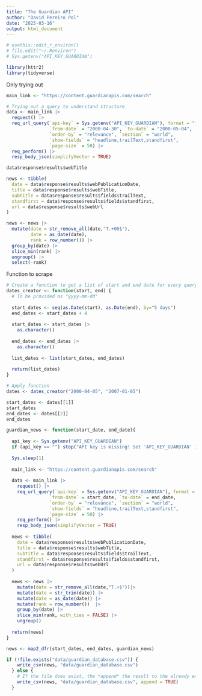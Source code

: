 ```yaml
---
title: "The Guardian API"
author: "David Pereiro Pol"
date: "2025-03-16"
output: html_document
---
```


```r
# usethis::edit_r_environ()
# file.edit("~/.Renviron")
# Sys.getenv("API_KEY_GUARDIAN")

library(httr2)
library(tidyverse)
```

Only trying out

```r
main_link <- "https://content.guardianapis.com/search"

# Trying out a query to understand structure
data <- main_link |> 
  request() |>
  req_url_query(`api-key` = Sys.getenv("API_KEY_GUARDIAN"), format = "json",
                `from-date` = "2000-04-30", `to-date` = "2000-05-04", 
                `order-by` = "relevance", `section` = "world", 
                `show-fields` = "headline,trailText,standfirst",
                `page-size` = 50) |> 
  req_perform() |> 
  resp_body_json(simplifyVector = TRUE)

data$response$results$webTitle

news <- tibble(
  date = data$response$results$webPublicationDate,
  title = data$response$results$webTitle,
  subtitle = data$response$results$fields$trailText,
  standfirst = data$response$results$fields$standfirst,
  url = data$response$results$webUrl
)

news <- news |> 
  mutate(date = str_remove_all(date,"T.+00$"),
         date = as_date(date),
         rank = row_number()) |> 
  group_by(date) |> 
  slice_min(rank) |> 
  ungroup() |> 
  select(-rank)
```


Function to scrape

```r
# Create a function to get a list of start and end date for every query
dates_creator <- function(start, end) {
  # To be provided as "yyyy-mm-dd"
  
  start_dates <- seq(as.Date(start), as.Date(end), by="5 days")
  end_dates <- start_dates + 4
  
  start_dates <- start_dates |> 
    as.character() 
  
  end_dates <- end_dates |> 
    as.character() 
  
  list_dates <- list(start_dates, end_dates)
  
  return(list_dates)
}

# Apply function
dates <- dates_creator("2000-04-05", "2007-01-05")

start_dates <- dates[[1]]
start_dates
end_dates <- dates[[2]]
end_dates

guardian_news <- function(start_date, end_date){
  
  api_key <- Sys.getenv("API_KEY_GUARDIAN")
  if (api_key == "") stop("API key is missing! Set 'API_KEY_GUARDIAN' in your environment.")
   
  Sys.sleep(1)
  
  main_link <- "https://content.guardianapis.com/search"
  
  data <- main_link |> 
    request() |>
    req_url_query(`api-key` = Sys.getenv("API_KEY_GUARDIAN"), format = "json",
                `from-date` = start_date, `to-date` = end_date, 
                `order-by` = "relevance", `section` = "world", 
                `show-fields` = "headline,trailText,standfirst",
                `page-size` = 50) |>
    req_perform() |> 
    resp_body_json(simplifyVector = TRUE)
  
  news <- tibble(
    date = data$response$results$webPublicationDate,
    title = data$response$results$webTitle,
    subtitle = data$response$results$fields$trailText,
    standfirst = data$response$results$fields$standfirst,
    url = data$response$results$webUrl
  )
  
  news <- news |> 
    mutate(date = str_remove_all(date,"T.+$"))|> 
    mutate(date = str_trim(date)) |>     
    mutate(date = as_date(date)) |>  
    mutate(rank = row_number())  |> 
    group_by(date) |> 
    slice_min(rank, with_ties = FALSE) |> 
    ungroup() 
  
  return(news)
}

news <- map2_dfr(start_dates, end_dates, guardian_news)

if (!file.exists("data/guardian_database.csv")) {
    write_csv(news, "data/guardian_database.csv")
  } else {
    # If the file does exist, the *append* the result to the already existing CSV file
    write_csv(news, "data/guardian_database.csv", append = TRUE)
  }

```

